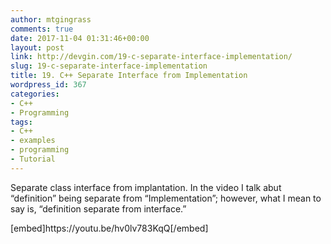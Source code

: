 ```yaml
---
author: mtgingrass
comments: true
date: 2017-11-04 01:31:46+00:00
layout: post
link: http://devgin.com/19-c-separate-interface-implementation/
slug: 19-c-separate-interface-implementation
title: 19. C++ Separate Interface from Implementation
wordpress_id: 367
categories:
- C++
- Programming
tags:
- C++
- examples
- programming
- Tutorial
---
```


Separate class interface from implantation. In the video I talk abut "definition" being separate from "Implementation"; however, what I mean to say is, "definition separate from interface."

[embed]https://youtu.be/hv0lv783KqQ[/embed]



    



